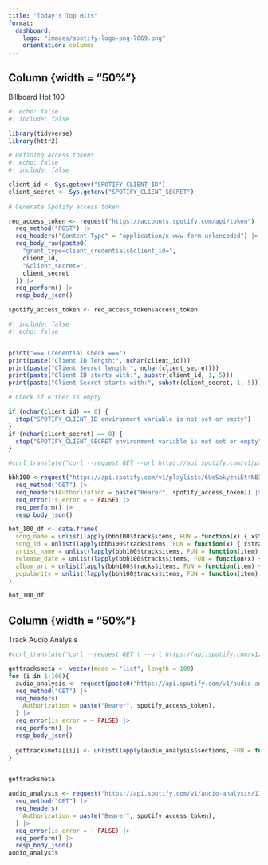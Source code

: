 ```yaml
---
title: "Today's Top Hits"
format:
  dashboard:
    logo: "images/spotify-logo-png-7069.png"
    orientation: columns
---
```


## Column {width = "50%"}

Billboard Hot 100

```r
#| echo: false
#| include: false

library(tidyverse)
library(httr2)

```

```r
# Defining access tokens
#| echo: false
#| include: false

client_id <- Sys.getenv("SPOTIFY_CLIENT_ID")
client_secret <- Sys.getenv("SPOTIFY_CLIENT_SECRET")
 
# Generate Spotify access token

req_access_token <- request("https://accounts.spotify.com/api/token") |>
  req_method("POST") |>
  req_headers("Content-Type" = "application/x-www-form-urlencoded") |>
  req_body_raw(paste0(
    "grant_type=client_credentials&client_id=",
    client_id,
    "&client_secret=",
    client_secret
  )) |>
  req_perform() |>
  resp_body_json()

spotify_access_token <- req_access_token$access_token

```

```r
#| include: false
#| echo: false


print("=== Credential Check ===")
print(paste("Client ID length:", nchar(client_id)))
print(paste("Client Secret length:", nchar(client_secret)))
print(paste("Client ID starts with:", substr(client_id, 1, 5)))
print(paste("Client Secret starts with:", substr(client_secret, 1, 5)))

# Check if either is empty

if (nchar(client_id) == 0) {
  stop("SPOTIFY_CLIENT_ID environment variable is not set or empty")
}
if (nchar(client_secret) == 0) {
  stop("SPOTIFY_CLIENT_SECRET environment variable is not set or empty")
}

```

```r

#curl_translate("curl --request GET --url https://api.spotify.com/v1/playlists/6UeSakyzhiEt4NB3UAd6NQ --header 'Authorization: Bearer 1POdFZRZbvb...qqillRxMr2z'")

bbh100 <-request("https://api.spotify.com/v1/playlists/6UeSakyzhiEt4NB3UAd6NQ") |>
  req_method("GET") |>
  req_headers(Authorization = paste("Bearer", spotify_access_token)) |> 
  req_error(is_error = ~ FALSE) |>
  req_perform() |> 
  resp_body_json()
```

```r

hot_100_df <- data.frame(
  song_name = unlist(lapply(bbh100$track$items, FUN = function(x) { x$track$name })),
  song_id = unlist(lapply(bbh100$track$items, FUN = function(x) { x$track$id })),
  artist_name = unlist(lapply(bbh100$track$items, FUN = function(item) {item$track$artist[[1]]$name})),
  release_date = unlist(lapply(bbh100$tracks$items, FUN = function(x) { x$track$album$release_date })),
  album_art = unlist(lapply(bbh100$tracks$items, FUN = function(item) {item$track$album$images[[1]]$url})),
  popularity = unlist(lapply(bbh100$tracks$items, FUN = function(item) {item$track$popularity}))
)

hot_100_df
```

## Column {width = "50%"}

Track Audio Analysis 

```r
#curl_translate("curl --request GET \ --url https://api.spotify.com/v1/audio-analysis/11dFghVXANMlKmJXsNCbNl \ --header 'Authorization: Bearer 1POdFZRZbvb...qqillRxMr2z'")

gettracksmeta <- vector(mode = "list", length = 100)
for (i in 1:100){
  audio_analysis <- request(paste0("https://api.spotify.com/v1/audio-analysis/", hot_100_df$song_id[i])) |>
  req_method("GET") |>
  req_headers(
    Authorization = paste("Bearer", spotify_access_token),
  ) |>
  req_error(is_error = ~ FALSE) |> 
  req_perform() |> 
  resp_body_json()
  
  gettracksmeta[[i]] <- unlist(lapply(audio_analysis$sections, FUN = function(x) {x$tempo}))
} 


gettracksmeta

audio_analysis <- request("https://api.spotify.com/v1/audio-analysis/11dFghVXANMlKmJXsNCbNl") |>
  req_method("GET") |>
  req_headers(
    Authorization = paste("Bearer", spotify_access_token),
  ) |>
  req_error(is_error = ~ FALSE) |> 
  req_perform() |> 
  resp_body_json()
audio_analysis

```

